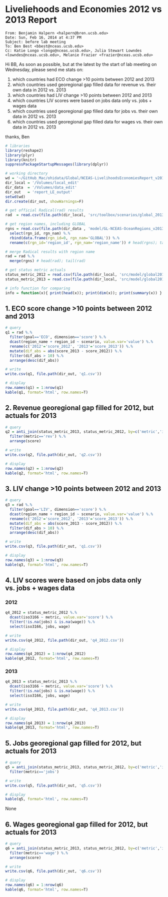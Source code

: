Liveliehoods and Economies 2012 vs 2013 Report
==============================================

```
From: Benjamin Halpern <halpern@bren.ucsb.edu>
Date: Sun, Feb 16, 2014 at 4:37 PM
Subject: before lab meeting
To: Ben Best <bbest@nceas.ucsb.edu>
Cc: Katie Longo <longo@nceas.ucsb.edu>, Julia Stewart Lowndes <lowndes@nceas.ucsb.edu>, Melanie Frazier <frazier@nceas.ucsb.edu>
```

Hi BB,
As soon as possible, but at the latest by the start of lab meeting on Wednesday, please send me stats on:

1. which countries had ECO change >10 points between 2012 and 2013
2. which countries used georegional gap filled data for revenue vs. their own data in 2012 vs. 2013
3. which countries had LIV change >10 points between 2012 and 2013
4. which countries LIV scores were based on jobs data only vs. jobs + wages data
5. which countries used georegional gap filled data for jobs vs. their own data in 2012 vs. 2013
6. which countries used georegional gap filled data for wages vs. their own data in 2012 vs. 2013

thanks,
Ben


```r

# libraries
library(reshape2)
library(plyr)
library(knitr)
suppressPackageStartupMessages(library(dplyr))

# working directory
wd = '~/GitHub_Mac/ohidata/Global/NCEAS-LivelihoodsEconomiesReport_v2013'
dir_local = '/Volumes/local_edit'
dir_data  = '/Volumes/data_edit'
dir_out   = 'report_LE_output'
setwd(wd)
dir.create(dir_out, showWarnings=F)

# get official Radical(rad) results
rad  = read.csv(file.path(dir_local, 'src/toolbox/scenarios/global_2013a/results/OHI_results_for_Radical_2013-10-09.csv'), na.strings='') # head(rad); table(rad[,c('goal','dimension')])

# get region names, including GLOBAL
rgns = read.csv(file.path(dir_data , 'model/GL-NCEAS-OceanRegions_v2013a/data/rgn_details.csv'), na.strings='')  %.%
  select(rgn_id, rgn_nam) %.%
  rbind(data.frame(rgn_id=0, rgn_nam='GLOBAL')) %.%
  rename(c(rgn_id='region_id', rgn_nam='region_name')) # head(rgns); tail(rgns)

# merge Radical results with region name
rad = rad %.%
  merge(rgns) # head(rad); tail(rad)

# get status metric actuals
status_metric_2012 = read.csv(file.path(dir_local, 'src/model/global2013/livelihoods/status/data_2012/global_li_status_model_combined.csv'), na.strings='') # head(status_metric_2012)
status_metric_2013 = read.csv(file.path(dir_local, 'src/model/global2013/livelihoods/status/data_2013/global_li_status_model_combined.csv'), na.strings='') # head(status_metric_2013)

# info function for comparing
info = function(x){ print(head(x)); print(dim(x)); print(summary(x)) }
```

## 1. ECO score change >10 points between 2012 and 2013
```r

# query
q1 = rad %.%
  filter(goal=='ECO', dimension=='score') %.%
  dcast(region_name + region_id ~ scenario, value.var='value') %.%
  rename(c('2012'='score_2012', '2013'='score_2013')) %.%
  mutate(dif_abs = abs(score_2013 - score_2012)) %.%
  filter(dif_abs > 10) %.%
  arrange(desc(dif_abs))

# write
write.csv(q1, file.path(dir_out, 'q1.csv'))

# display
row.names(q1) = 1:nrow(q1)
kable(q1, format='html', row.names=T)
```

## 2. Revenue georegional gap filled for 2012, but actuals for 2013
```r

# query
q2 = anti_join(status_metric_2013, status_metric_2012, by=c('metric','iso3166')) %.%
  filter(metric=='rev') %.%
  arrange(score)

# write
write.csv(q2, file.path(dir_out, 'q2.csv'))

# display
row.names(q2) = 1:nrow(q2)
kable(q2, format='html', row.names=T)
```

## 3. LIV change >10 points between 2012 and 2013
```r
# query
q3 = rad %.%
  filter(goal=='LIV', dimension=='score') %.%
  dcast(region_name + region_id ~ scenario, value.var='value') %.%
  rename(c('2012'='score_2012', '2013'='score_2013')) %.%
  mutate(dif_abs = abs(score_2013 - score_2012)) %.%
  filter(dif_abs > 10) %.%
  arrange(desc(dif_abs))

# write
write.csv(q3, file.path(dir_out, 'q1.csv'))

# display
row.names(q3) = 1:nrow(q3)
kable(q3, format='html', row.names=T)
```

## 4. LIV scores were based on jobs data only vs. jobs + wages data

### 2012
```r

q4_2012 = status_metric_2012 %.%
  dcast(iso3166 ~ metric, value.var='score') %.%
  filter(!is.na(jobs) & is.na(wage)) %.%
  select(iso3166, jobs, wage)

# write
write.csv(q4_2012, file.path(dir_out, 'q4_2012.csv'))

# display
row.names(q4_2012) = 1:nrow(q4_2012)
kable(q4_2012, format='html', row.names=T)
```

### 2013
```r

q4_2013 = status_metric_2013 %.%
  dcast(iso3166 ~ metric, value.var='score') %.%
  filter(!is.na(jobs) & is.na(wage)) %.%
  select(iso3166, jobs, wage)

# write
write.csv(q4_2013, file.path(dir_out, 'q4_2013.csv'))

# display
row.names(q4_2013) = 1:nrow(q4_2013)
kable(q4_2013, format='html', row.names=T)
```

## 5. Jobs georegional gap filled for 2012, but actuals for 2013
```r

# query
q5 = anti_join(status_metric_2013, status_metric_2012, by=c('metric','iso3166')) %.%
  filter(metric=='jobs')

# write
write.csv(q5, file.path(dir_out, 'q5.csv'))

# display
kable(q5, format='html', row.names=T)
```
None

## 6. Wages georegional gap filled for 2012, but actuals for 2013
```r

# query
q6 = anti_join(status_metric_2013, status_metric_2012, by=c('metric','iso3166')) %.%
  filter(metric=='wage') %.%
  arrange(score)

# write
write.csv(q6, file.path(dir_out, 'q6.csv'))

# display
row.names(q6) = 1:nrow(q6)
kable(q6, format='html', row.names=T)
```
